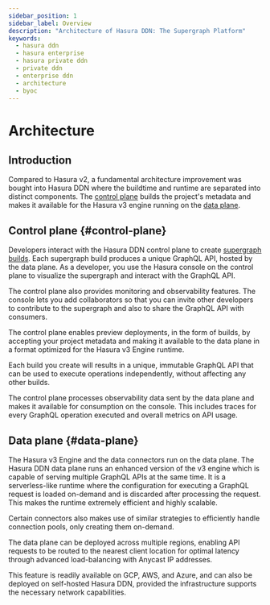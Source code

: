 ```yaml
---
sidebar_position: 1
sidebar_label: Overview
description: "Architecture of Hasura DDN: The Supergraph Platform"
keywords:
  - hasura ddn
  - hasura enterprise
  - hasura private ddn
  - private ddn
  - enterprise ddn
  - architecture
  - byoc
---
```



# Architecture

## Introduction

Compared to Hasura v2, a fundamental architecture improvement was bought into Hasura DDN where the buildtime and runtime
are separated into distinct components. The [control plane](#control-plane) builds the project's metadata and makes it
available for the Hasura v3 engine running on the [data plane](#data-plane).

<Thumbnail src="/img/deployment/control_plane.png" alt="control plane" />

## Control plane {#control-plane}

Developers interact with the Hasura DDN control plane to create [supergraph builds](/project-configuration/builds.mdx).
Each supergraph build produces a unique GraphQL API, hosted by the data plane. As a developer, you use the Hasura
console on the control plane to visualize the supergraph and interact with the GraphQL API.

The control plane also provides monitoring and observability features. The console lets you add collaborators so that
you can invite other developers to contribute to the supergraph and also to share the GraphQL API with consumers.

The control plane enables preview deployments, in the form of builds, by accepting your project metadata and making it
available to the data plane in a format optimized for the Hasura v3 Engine runtime.

Each build you create will results in a unique, immutable GraphQL API that can be used to execute operations
independently, without affecting any other builds.

The control plane processes observability data sent by the data plane and makes it available for consumption on the
console. This includes traces for every GraphQL operation executed and overall metrics on API usage.

## Data plane {#data-plane}

The Hasura v3 Engine and the data connectors run on the data plane. The Hasura DDN data plane runs an enhanced version
of the v3 engine which is capable of serving multiple GraphQL APIs at the same time. It is a serverless-like runtime
where the configuration for executing a GraphQL request is loaded on-demand and is discarded after processing the
request. This makes the runtime extremely efficient and highly scalable.

Certain connectors also makes use of similar strategies to efficiently handle connection pools, only creating them
on-demand.

The data plane can be deployed across multiple regions, enabling API requests to be routed to the nearest client
location for optimal latency through advanced load-balancing with Anycast IP addresses.

This feature is readily available on GCP, AWS, and Azure, and can also be deployed on self-hosted Hasura DDN, provided
the infrastructure supports the necessary network capabilities.
